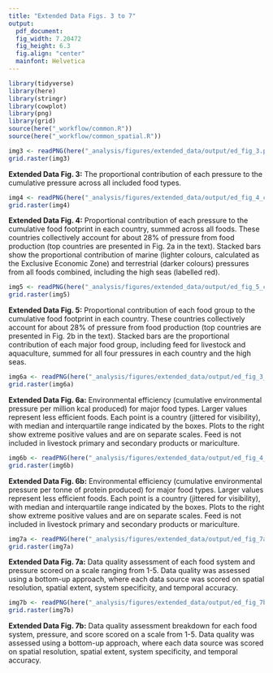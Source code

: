 ```yaml
---
title: "Extended Data Figs. 3 to 7"
output: 
  pdf_document:
  fig_width: 7.20472
  fig_height: 6.3
  fig.align: "center"
  mainfont: Helvetica
---
```


```r
library(tidyverse)
library(here)
library(stringr)
library(cowplot)
library(png)
library(grid)
source(here("_workflow/common.R"))
source(here("_workflow/common_spatial.R"))
```

```r
img3 <- readPNG(here("_analysis/figures/extended_data/output/ed_fig_3.png"))
grid.raster(img3)
```

**Extended Data Fig. 3:** The proportional contribution of each pressure to the cumulative pressure across all included food types. 

\newpage

```r
img4 <- readPNG(here("_analysis/figures/extended_data/output/ed_fig_4_circle_country.png"))
grid.raster(img4)
```

**Extended Data Fig. 4:** Proportional contribution of each pressure to the cumulative food footprint in each country, summed across all foods. These countries collectively account for about 28% of pressure from food production (top countries are presented in Fig. 2a in the text). Stacked bars show the proportional contribution of marine (lighter colours, calculated as the Exclusive Economic Zone) and terrestrial (darker colours) pressures from all foods combined, including the high seas (labelled red).  

\newpage
    
```r
img5 <- readPNG(here("_analysis/figures/extended_data/output/ed_fig_5_circle_foods.png"))
grid.raster(img5)
```

**Extended Data Fig. 5:** Proportional contribution of each food group to the cumulative food footprint in each country. These countries collectively account for about 28% of pressure from food production (top countries are presented in Fig. 2b in the text). Stacked bars are the proportional contribution of each major food group, including feed for livestock and aquaculture, summed for all four pressures in each country and the high seas.

\newpage
 
```r
img6a <- readPNG(here("_analysis/figures/extended_data/output/ed_fig_3_kcal_efficiency.png"))
grid.raster(img6a)
```

**Extended Data Fig. 6a:** Environmental efficiency (cumulative environmental pressure per million kcal produced) for major food types. Larger values represent less efficient foods. Each point is a country (jittered for visibility), with median and interquartile range indicated by the boxes. Plots to the right show extreme positive values and are on separate scales. Feed is not included in livestock primary and secondary products or mariculture. 

\newpage

```r
img6b <- readPNG(here("_analysis/figures/extended_data/output/ed_fig_4_tonnes_efficiency.png"))
grid.raster(img6b)
```

**Extended Data Fig. 6b:** Environmental efficiency (cumulative environmental pressure per tonne of protein produced) for major food types. Larger values represent less efficient foods. Each point is a country (jittered for visibility), with median and interquartile range indicated by the boxes. Plots to the right show extreme positive values and are on separate scales. Feed is not included in livestock primary and secondary products or mariculture.  

\newpage
 

```r
img7a <- readPNG(here("_analysis/figures/extended_data/output/ed_fig_7a_data_quality_assessment.png"))
grid.raster(img7a)
```

**Extended Data Fig. 7a:** Data quality assessment of each food system and pressure scored on a scale ranging from 1-5. Data quality was assessed using a bottom-up approach, where each data source was scored on spatial resolution, spatial extent, system specificity, and temporal accuracy. 

\newpage


```r
img7b <- readPNG(here("_analysis/figures/extended_data/output/ed_fig_7b_data_quality_assessment_full.png"))
grid.raster(img7b)
```

**Extended Data Fig. 7b:** Data quality assessment breakdown for each food system, pressure, and score 
scored on a scale from 1-5. Data quality was assessed using a bottom-up approach, 
where each data source was scored on spatial resolution, spatial extent,
system specificity, and temporal accuracy.  